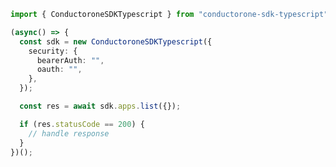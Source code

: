 ```typescript List.ts
import { ConductoroneSDKTypescript } from "conductorone-sdk-typescript";

(async() => {
  const sdk = new ConductoroneSDKTypescript({
    security: {
      bearerAuth: "",
      oauth: "",
    },
  });

  const res = await sdk.apps.list({});

  if (res.statusCode == 200) {
    // handle response
  }
})();
```
